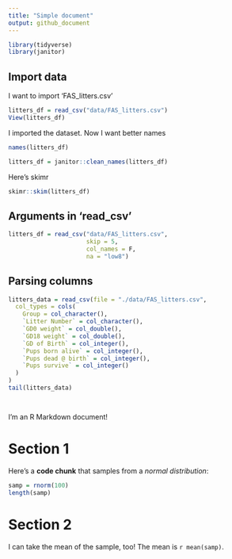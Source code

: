 ```yaml
---
title: "Simple document"
output: github_document
---
```


```r
library(tidyverse)
library(janitor)
```

## Import data

I want to import 'FAS_litters.csv'

```r
litters_df = read_csv("data/FAS_litters.csv")
View(litters_df)
```

I imported the dataset. Now I want better names

```r
names(litters_df)

litters_df = janitor::clean_names(litters_df)
```

Here's skimr

```R
skimr::skim(litters_df)
```

## Arguments in 'read_csv'

```R
litters_df = read_csv("data/FAS_litters.csv",
                      skip = 5,
                      col_names = F,
                      na = "low8")
```

## Parsing columns

```R
litters_data = read_csv(file = "./data/FAS_litters.csv",
  col_types = cols(
    Group = col_character(),
    `Litter Number` = col_character(),
    `GD0 weight` = col_double(),
    `GD18 weight` = col_double(),
    `GD of Birth` = col_integer(),
    `Pups born alive` = col_integer(),
    `Pups dead @ birth` = col_integer(),
    `Pups survive` = col_integer()
  )
)
tail(litters_data)
```

```R

```


```R

```



I'm an R Markdown document! 

# Section 1

Here's a **code chunk** that samples from 
a _normal distribution_:

```r
samp = rnorm(100)
length(samp)
```

# Section 2

I can take the mean of the sample, too!
The mean is `r mean(samp)`.